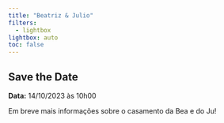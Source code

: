 ```yaml
---
title: "Beatriz & Julio"
filters:
  - lightbox
lightbox: auto
toc: false
---
```


## Save the Date

**Data:** 14/10/2023 às 10h00

Em breve mais informações sobre o casamento da Bea e do Ju!

